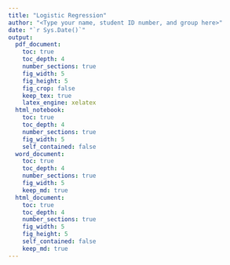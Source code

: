 ```yaml
---
title: "Logistic Regression"
author: "<Type your name, student ID number, and group here>"
date: "`r Sys.Date()`"
output:
  pdf_document: 
    toc: true
    toc_depth: 4
    number_sections: true
    fig_width: 5
    fig_height: 5
    fig_crop: false
    keep_tex: true
    latex_engine: xelatex
  html_notebook:
    toc: true
    toc_depth: 4
    number_sections: true
    fig_width: 5
    self_contained: false
  word_document:
    toc: true
    toc_depth: 4
    number_sections: true
    fig_width: 5
    keep_md: true
  html_document:
    toc: true
    toc_depth: 4
    number_sections: true
    fig_width: 5
    fig_height: 5
    self_contained: false
    keep_md: true
---
```

